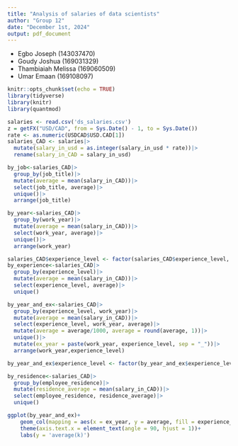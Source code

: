 ```yaml
---
title: "Analysis of salaries of data scientists"
author: "Group 12"
date: "December 1st, 2024"
output: pdf_document
---
```


-   Egbo Joseph (143037470)
-   Goudy Joshua (169031329)
-   Thambiaiah Melissa (169060509)
-   Umar Emaan (169108097)


```r
knitr::opts_chunk$set(echo = TRUE)
library(tidyverse)
library(knitr)
library(quantmod)
```

```r
salaries <- read.csv('ds_salaries.csv')
z = getFX("USD/CAD", from = Sys.Date() - 1, to = Sys.Date())
rate <- as.numeric(USDCAD$USD.CAD[1])
salaries_CAD <- salaries|>
  mutate(salary_in_usd = as.integer(salary_in_usd * rate))|>
  rename(salary_in_CAD = salary_in_usd) 
```

```r
by_job<-salaries_CAD|>
  group_by(job_title)|>
  mutate(average = mean(salary_in_CAD))|>
  select(job_title, average)|>
  unique()|>
  arrange(job_title)

by_year<-salaries_CAD|>
  group_by(work_year)|>
  mutate(average = mean(salary_in_CAD))|>
  select(work_year, average)|>
  unique()|>
  arrange(work_year)

salaries_CAD$experience_level <- factor(salaries_CAD$experience_level, levels = c('EN', 'MI', 'SE', 'EX'))
by_experience<-salaries_CAD|>
  group_by(experience_level)|>
  mutate(average = mean(salary_in_CAD))|>
  select(experience_level, average)|>
  unique()

by_year_and_ex<-salaries_CAD|>
  group_by(experience_level, work_year)|>
  mutate(average = mean(salary_in_CAD))|>
  select(experience_level, work_year, average)|>
  mutate(average = average/1000, average = round(average, 1))|>
  unique()|>
  mutate(ex_year = paste(work_year, experience_level, sep = "_"))|>
  arrange(work_year,experience_level)

by_year_and_ex$experience_level <- factor(by_year_and_ex$experience_level, levels = c('EN', 'MI', 'SE', 'EX'))

by_residence<-salaries_CAD|>
  group_by(employee_residence)|>
  mutate(residence_average = mean(salary_in_CAD))|>
  select(employee_residence, residence_average)|>
  unique()


```

```r
ggplot(by_year_and_ex)+
    geom_col(mapping = aes(x = ex_year, y = average, fill = experience_level), colour = 'black')+
    theme(axis.text.x = element_text(angle = 90, hjust = 1))+
    labs(y = 'average(k)')
```